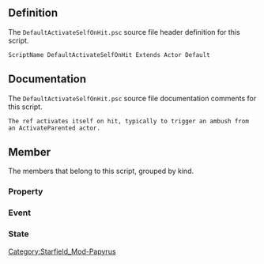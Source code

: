 {{Script_Object_Summary
| title = DefaultActivateSelfOnHit
| name = [[SFM:Script-DefaultActivateSelfOnHit|DefaultActivateSelfOnHit]]
| extends = [[SFM:Script-Actor|Actor]] → [[SFM:Script-ObjectReference|ObjectReference]] → [[SFM:Script-Form|Form]] → [[SFM:Script-ScriptObject|ScriptObject]]
| flags = Default
}}


== Definition ==
The <code>DefaultActivateSelfOnHit.psc</code> source file header definition for this script.

<source lang="papyrus">
ScriptName DefaultActivateSelfOnHit Extends Actor Default
</source>


== Documentation ==
The <code>DefaultActivateSelfOnHit.psc</code> source file documentation comments for this script.

<source>
The ref activates itself on hit, typically to trigger an ambush from an ActivateParented actor.
</source>


== Member ==
The members that belong to this script, grouped by kind.

=== Property ===
{{Script_Object_Member_Summary
| title = DoOnce
| script = [[SFM:Script-DefaultActivateSelfOnHit|DefaultActivateSelfOnHit]]
| name = [[SFM:Script-DefaultActivateSelfOnHit/DoOnce|DoOnce]]
| kind = Property
| flags = Auto Const
| returns = bool
| parameters = true
}}

=== Event ===
{{Script_Object_Member_Summary
| title = OnUnload
| script = [[SFM:Script-DefaultActivateSelfOnHit|DefaultActivateSelfOnHit]]
| name = [[SFM:Script-DefaultActivateSelfOnHit/OnUnload|OnUnload]]
| kind = Event
}}

=== State ===
{{Script_Object_Member_Summary
| title = Initial
| script = [[SFM:Script-DefaultActivateSelfOnHit|DefaultActivateSelfOnHit]]
| name = [[SFM:Script-DefaultActivateSelfOnHit/Initial|Initial]]
| kind = State
}}

{{Script_Object_Member_Summary
| title = Done
| script = [[SFM:Script-DefaultActivateSelfOnHit|DefaultActivateSelfOnHit]]
| name = [[SFM:Script-DefaultActivateSelfOnHit/Done|Done]]
| kind = State
}}


[[Category:Starfield_Mod-Papyrus]]
